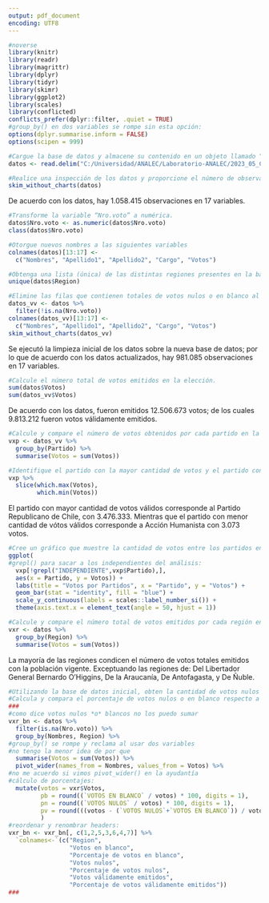 ```yaml
---
output: pdf_document
encoding: UTF8
---
```


```r
#noverse
library(knitr)
library(readr)
library(magrittr)
library(dplyr)
library(tidyr)
library(skimr)
library(ggplot2)
library(scales)
library(conflicted)
conflicts_prefer(dplyr::filter, .quiet = TRUE)
#group_by() en dos variables se rompe sin esta opción:
options(dplyr.summarise.inform = FALSE)
options(scipen = 999)
```

```r
#Cargue la base de datos y almacene su contenido en un objeto llamado “datos”.
datos <- read.delim("C:/Universidad/ANALEC/Laboratorio-ANALEC/2023_05_CCG_Votacion.txt", header = TRUE, sep = "|")
```

```r
#Realice una inspección de los datos y proporcione el número de observaciones y variables en el conjunto de datos.
skim_without_charts(datos)
```

De acuerdo con los datos, hay 1.058.415 observaciones en 17 variables.

```r
#Transforme la variable “Nro.voto” a numérica.
datos$Nro.voto <- as.numeric(datos$Nro.voto)
class(datos$Nro.voto)
```

```r
#Otorgue nuevos nombres a las siguientes variables
colnames(datos)[13:17] <-
  c("Nombres", "Apellido1", "Apellido2", "Cargo", "Votos")
```

```r
#Obtenga una lista (única) de las distintas regiones presentes en la base de datos.
unique(datos$Region)
```

```r
#Elimine las filas que contienen totales de votos nulos o en blanco al final de cada mesa para garantizar una representación precisa de los datos de la elección. Luego, proporcione el número actualizado de observaciones en el conjunto de datos
datos_vv <- datos %>% 
  filter(!is.na(Nro.voto))
colnames(datos_vv)[13:17] <-
  c("Nombres", "Apellido1", "Apellido2", "Cargo", "Votos")
skim_without_charts(datos_vv)
```
Se ejecutó la limpieza inicial de los datos sobre la nueva base de datos; por lo que de acuerdo con los datos actualizados, hay 981.085 observaciones en 17 variables.

```r
#Calcule el número total de votos emitidos en la elección.
sum(datos$Votos)
sum(datos_vv$Votos)
```
De acuerdo con los datos, fueron emitidos 12.506.673 votos; de los cuales 9.813.212 fueron votos válidamente emitidos.

```r
#Calcule y compare el número de votos obtenidos por cada partido en la elección.
vxp <- datos_vv %>% 
  group_by(Partido) %>% 
  summarise(Votos = sum(Votos))
```

```r
#Identifique el partido con la mayor cantidad de votos y el partido con la menor cantidad de votos en la elección
vxp %>% 
  slice(which.max(Votos),
        which.min(Votos))
```
El partido con mayor cantidad de votos válidos corresponde al Partido Republicano de Chile, con 3.476.333. Mientras que el partido con menor cantidad de vótos válidos corresponde a Acción Humanista con 3.073 votos.

```r
#Cree un gráfico que muestre la cantidad de votos entre los partidos en la elección
ggplot(
#grepl() para sacar a los independientes del análisis:
  vxp[!grepl("INDEPENDIENTE",vxp$Partido),], 
  aes(x = Partido, y = Votos)) +
  labs(title = "Votos por Partidos", x = "Partido", y = "Votos") + 
  geom_bar(stat = "identity", fill = "blue") +
  scale_y_continuous(labels = scales::label_number_si()) +
  theme(axis.text.x = element_text(angle = 50, hjust = 1))
```
  
```r
#Calcule y compare el número total de votos emitidos por cada región en la elección.
vxr <- datos %>% 
  group_by(Region) %>% 
  summarise(Votos = sum(Votos))
```
La mayoría de las regiones condicen el número de votos totales emitidos con la población vigente. Exceptuando las regiones de: Del Libertador General Bernardo O'Higgins, De la Araucanía, De Antofagasta, y De Ñuble.

```r
#Utilizando la base de datos inicial, obten la cantidad de votos nulos o en blancos por región. 
#Calcula y compara el porcentaje de votos nulos o en blanco respecto a los validamente emitidos.
###
#como dice votos nulos *o* blancos no los puedo sumar
vxr_bn <- datos %>% 
  filter(is.na(Nro.voto)) %>% 
  group_by(Nombres, Region) %>% 
#group_by() se rompe y reclama al usar dos variables
#no tengo la menor idea de por que
  summarise(Votos = sum(Votos)) %>% 
  pivot_wider(names_from = Nombres, values_from = Votos) %>%
#no me acuerdo si vimos pivot_wider() en la ayudantía
#cálculo de porcentajes:
  mutate(votos = vxr$Votos,
         pb = round((`VOTOS EN BLANCO` / votos) * 100, digits = 1),
         pn = round((`VOTOS NULOS` / votos) * 100, digits = 1),
         pv = round(((votos - (`VOTOS NULOS`+`VOTOS EN BLANCO`)) / votos) * 100, digits = 1)
         )
#reordenar y renombrar headers:
vxr_bn <- vxr_bn[, c(1,2,5,3,6,4,7)] %>% 
  `colnames<-`(c("Region", 
                 "Votos en blanco",
                 "Porcentaje de votos en blanco",
                 "Votos nulos", 
                 "Porcentaje de votos nulos",
                 "Votos válidamente emitidos",
                 "Porcentaje de votos válidamente emitidos"))
###
```

